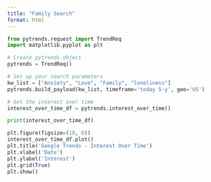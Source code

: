 ```yaml
---
title: "Family Search"
format: html
---
```


```python
from pytrends.request import TrendReq
import matplotlib.pyplot as plt
```

```python
# Create pytrends object
pytrends = TrendReq()

# Set up your search parameters
kw_list = ["Anxiety", "Love", "Family", "loneliness"]
pytrends.build_payload(kw_list, timeframe='today 5-y', geo='US')

# Get the interest over time
interest_over_time_df = pytrends.interest_over_time()

print(interest_over_time_df)
```
```python
plt.figure(figsize=(10, 6))
interest_over_time_df.plot()
plt.title('Google Trends - Interest Over Time')
plt.xlabel('Date')
plt.ylabel('Interest')
plt.grid(True)
plt.show()
```
